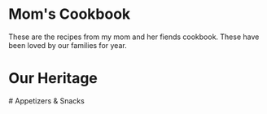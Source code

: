 

# Mom's Cookbook
These are the recipes from my mom and her fiends cookbook. These have been loved by our families for year.
# Our Heritage
<GreatGrandmaOlsonKringla/>
<CookBookDivider/>
# Appetizers & Snacks
<CookBookDivider/>
<CarrieGarbageDip/>
<CookBookDivider/>
<ChiliConQuesa/>
<CookBookDivider/>
<BostwickTacoDip/>


